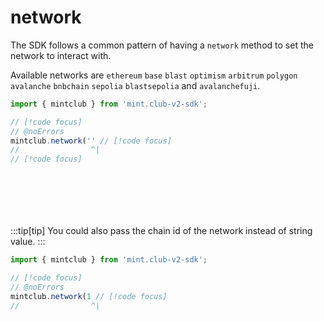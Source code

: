 # network

The SDK follows a common pattern of having a `network` method to set the network to interact with.

Available networks are `ethereum` `base` `blast` `optimism` `arbitrum` `polygon` `avalanche` `bnbchain` `sepolia` `blastsepolia` and `avalanchefuji`.

```ts twoslash [app.ts]
import { mintclub } from 'mint.club-v2-sdk';

// [!code focus]
// @noErrors
mintclub.network('' // [!code focus]
//                ^|
// [!code focus]








```

:::tip[tip]
You could also pass the chain id of the network instead of string value.
:::

```ts twoslash [app.ts]
import { mintclub } from 'mint.club-v2-sdk';

// [!code focus]
// @noErrors
mintclub.network(1 // [!code focus]
//                ^|

```